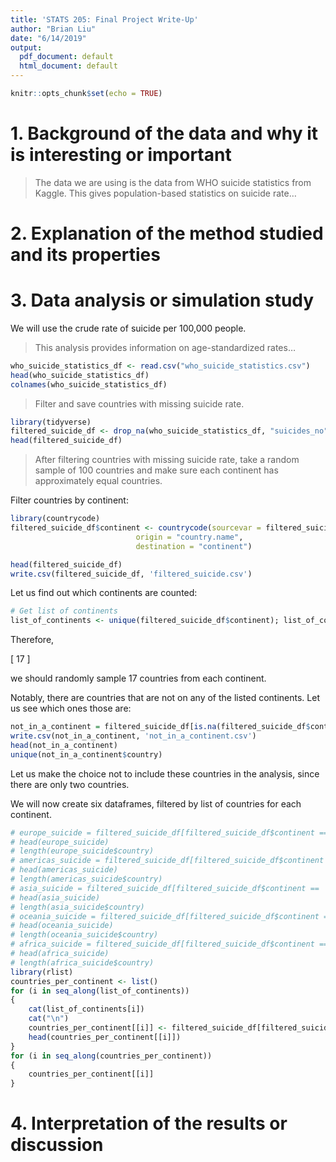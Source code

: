 ```yaml
---
title: 'STATS 205: Final Project Write-Up'
author: "Brian Liu"
date: "6/14/2019"
output:
  pdf_document: default
  html_document: default
---
```


```r
knitr::opts_chunk$set(echo = TRUE)
```

# 1. Background of the data and why it is interesting or important

>The data we are using is the data from WHO suicide statistics from Kaggle. This gives population-based statistics on suicide rate...

# 2. Explanation of the method studied and its properties

# 3. Data analysis or simulation study

We will use the crude rate of suicide per 100,000 people.

>This analysis provides information on age-standardized rates...

```r
who_suicide_statistics_df <- read.csv("who_suicide_statistics.csv")
head(who_suicide_statistics_df)
colnames(who_suicide_statistics_df)
```

>Filter and save countries with missing suicide rate.

<!-- install.packages("devtools", dependencies=TRUE, repos='http://cran.us.r-project.org') -->

```r
library(tidyverse)
filtered_suicide_df <- drop_na(who_suicide_statistics_df, "suicides_no")
head(filtered_suicide_df)
```

>After filtering countries with missing suicide rate, take a random sample of 100 countries and make sure each continent has approximately equal countries.

Filter countries by continent:


```r
library(countrycode)
filtered_suicide_df$continent <- countrycode(sourcevar = filtered_suicide_df[, "country"],
                            origin = "country.name",
                            destination = "continent")

head(filtered_suicide_df)
write.csv(filtered_suicide_df, 'filtered_suicide.csv')
```

Let us find out which continents are counted:

```r
# Get list of continents
list_of_continents <- unique(filtered_suicide_df$continent); list_of_continents
```

Therefore,

\[
	\frac{100 \textrm{ countries}}{6 \textrm{ continents}} \approx 16 \textrm{ to } 17 \textrm{ countries per continent}
\]

we should randomly sample 17 countries from each continent.


Notably, there are countries that are not on any of the listed continents. Let us see which ones those are:

```r
not_in_a_continent = filtered_suicide_df[is.na(filtered_suicide_df$continent),]
write.csv(not_in_a_continent, 'not_in_a_continent.csv')
head(not_in_a_continent)
unique(not_in_a_continent$country)
```

Let us make the choice not to include these countries in the analysis, since there are only two countries.


We will now create six dataframes, filtered by list of countries for each continent.

```r
# europe_suicide = filtered_suicide_df[filtered_suicide_df$continent == 'Europe',]
# head(europe_suicide)
# length(europe_suicide$country)
# americas_suicide = filtered_suicide_df[filtered_suicide_df$continent == 'Americas',]
# head(americas_suicide)
# length(americas_suicide$country)
# asia_suicide = filtered_suicide_df[filtered_suicide_df$continent == 'Asia',]
# head(asia_suicide)
# length(asia_suicide$country)
# oceania_suicide = filtered_suicide_df[filtered_suicide_df$continent == 'Oceania',]
# head(oceania_suicide)
# length(oceania_suicide$country)
# africa_suicide = filtered_suicide_df[filtered_suicide_df$continent == 'Africa',]
# head(africa_suicide)
# length(africa_suicide$country)
library(rlist)
countries_per_continent <- list()
for (i in seq_along(list_of_continents))
{
	cat(list_of_continents[i])
	cat("\n")
	countries_per_continent[[i]] <- filtered_suicide_df[filtered_suicide_df$continent == list_of_continents[i],]
	head(countries_per_continent[[i]])
}
for (i in seq_along(countries_per_continent))
{
	countries_per_continent[[i]]
}
```

# 4. Interpretation of the results or discussion

